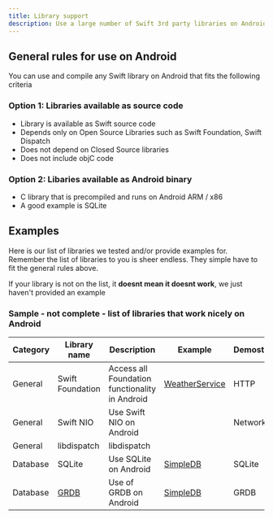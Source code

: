 ```yaml
---
title: Library support
description: Use a large number of Swift 3rd party libraries on Android
---
```

## General rules for use on Android
You can use and compile any Swift library on Android that fits the following criteria 

### Option 1: Libraries available as source code
* Library is available as Swift source code 
* Depends only on Open Source Libraries such as Swift Foundation, Swift Dispatch
* Does not depend on Closed Source libraries
* Does not include objC code

    
### Option 2: Libaries available as Android binary
* C library that is precompiled and runs on Android ARM / x86
* A good example is SQLite


## Examples
Here is our list of libraries we tested and/or provide examples for. Remember the list of libraries to you is sheer endless. They simple have to fit the general rules above.

If your library is not on the list, it **doesnt mean it doesnt work**, we just haven't provided an example
### Sample - not complete -  list of libraries that work nicely on Android

|Category  | Library name | Description | Example | Demostrates |
|----------|----------|----------|----------|----------|
| General  | Swift Foundation   | Access all Foundation functionality in Android   |  [WeatherService](https://github.com/scade-platform/swift4j-examples/tree/main/Packages/WeatherService)  | HTTP|
| General  | Swift NIO   | Use Swift NIO on Android   |   | Networking |
| General  | libdispatch   |  libdispatch  |   |  |
| Database  | SQLite   | Use SQLite on Android   |  [SimpleDB](https://github.com/scade-platform/swift4j-examples/blob/main/Packages/SimpleDB/Sources/SimpleDB/Database.swift) |SQLite|
| Database |  [GRDB](https://github.com/groue/GRDB.swift)  | Use of GRDB on Android   | [SimpleDB](https://github.com/scade-platform/swift4j-examples/blob/main/Packages/SimpleDB/Sources/SimpleDB/Database.swift) | GRDB
